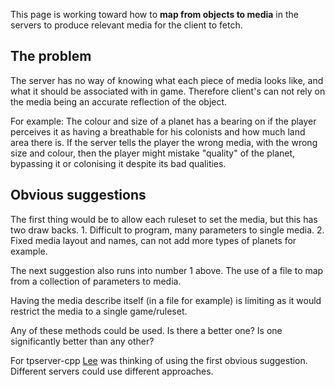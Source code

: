 This page is working toward how to '''map from objects to media''' in the servers to produce relevant media for the client to fetch.

== The problem ==

The server has no way of knowing what each piece of media looks like, and what it should be associated with in game. Therefore client's can not rely on the media being an accurate reflection of the object.

For example: The colour and size of a planet has a bearing on if the player perceives it as having a breathable for his colonists and how much land area there is. If the server tells the player the wrong media, with the wrong size and colour, then the player might mistake "quality" of the planet, bypassing it or colonising it despite its bad qualities.

== Obvious suggestions ==

The first thing would be to allow each ruleset to set the media, but this has two draw backs.
1. Difficult to program, many parameters to single media.
2. Fixed media layout and names, can not add more types of planets for example.

The next suggestion also runs into number 1 above. The use of a file to map from a collection of parameters to media.

Having the media describe itself (in a file for example) is limiting as it would restrict the media to a single game/ruleset.

Any of these methods could be used. Is there a better one? Is one significantly better than any other?

For tpserver-cpp [[User:Lee Begg|Lee]] was thinking of using the first obvious suggestion. Different servers could use different approaches.